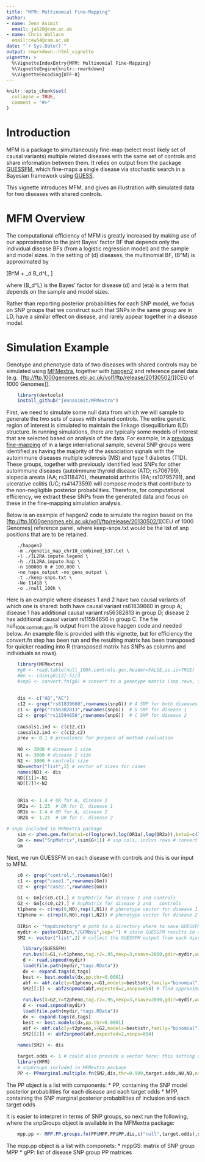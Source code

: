 ```yaml
---
title: "MFM: Multinomial Fine-Mapping"
author: 
- name: Jenn Asimit
  email: ja628@cam.ac.uk
- name: Chris Wallace
  email:cew54@cam.ac.uk
date: "`r Sys.Date()`"
output: rmarkdown::html_vignette
vignette: >
  %\VignetteIndexEntry{MFM: Multinomial Fine-Mapping}
  %\VignetteEngine{knitr::rmarkdown}
  %\VignetteEncoding{UTF-8}
---
```


```r
knitr::opts_chunk$set(
  collapse = TRUE,
  comment = "#>"
)
```


# Introduction

MFM is a package to simultaneously fine-map (select most likely set of causal variants) multiple related diseases with the 
same set of controls and share information between them. It relies on output from the package 
[GUESSFM](https://github.com/chr1swallace/GUESSFM), which fine-maps a single disease via stochastic search in a Bayesian 
framework using [GUESS](http://www.bgx.org.uk/software/guess.html).

This vignette introduces MFM, and gives an illustration with simulated data for two diseases with shared controls.



# MFM Overview

The computational efficiency of MFM is greatly increased by making use of our approximation to the joint Bayes' factor BF that 
depends only the individual disease BFs (from a logistic regression model) and the sample and model sizes. In the setting of \(d\) 
diseases, the multinomial BF, \(B^M\) is approximated by

\[B^M \approx \eta + \sum_d B_d^L, \]

where \(B_d^L\) is the Bayes' factor for disease \(d\) and \(eta\) is a term that depends on the sample and model sizes.

Rather than reporting posterior probabilities for each SNP model, we focus on SNP groups that we construct such that SNPs in the same group are in LD, have a similar effect on 
disease, and rarely appear together in a disease model. 



# Simulation Example

Genotype and phenotype data of two diseases with shared controls may be simulated using 
[MFMextra](https://github.com/jennasimit/MFMextra), together with 
[hapgen2](http://mathgen.stats.ox.ac.uk/genetics_software/hapgen/hapgen2.html) and reference panel data (e.g. 
[<ftp://ftp.1000genomes.ebi.ac.uk/vol1/ftp/release/20130502/>][CEU of 1000 Genomes]]. 

```r
    library(devtools)
    install_github("jennasimit/MFMextra")
```

First, we need to simulate some null data from which we will sample to generate the two sets of cases with shared 
controls. The entire genetic region of interest is simulated to maintain the linkage disequilibrium (LD) structure. 
In running simulations, there are typically some models of interest that are selected based on analysis of the 
data. For example, in a [previous 
fine-mapping](https://journals.plos.org/plosgenetics/article?id=10.1371/journal.pgen.1005272) of \textit{IL2RA} in a large international sample, several SNP groups were identified as having the 
majority of the association signals with the autoimmune diseases multiple sclerosis (MS) and type 1 diabetes (T1D). 
These groups, together with previously identified lead SNPs for other autoimmune diseases (autoimmune thyroid 
disease (ATD; rs706799), alopecia areata (AA; rs3118470), rheumatoid arthritis (RA; rs10795791), and ulcerative 
colitis (UC; rs4147359)) will compose models that contribute to the non-negligible posterior probabilities. 
Therefore, for computational efficiency, we extract these SNPs from the generated data and focus on these in the 
fine-mapping simulation analysis.

Below is an example of hapgen2 code to simulate the \textit{IL2RA} region based on the [<ftp://ftp.1000genomes.ebi.ac.uk/vol1/ftp/release/20130502/>][CEU of 1000 Genomes]
reference panel, where keep-snps.txt would be the list of snp positions that are to be retained.

```
    ./hapgen2
    -m ./genetic_map_chr10_combined_b37.txt \
    -l ./IL2RA.impute.legend \
    -h ./IL2RA.impute.hap \
    -n 100000 0 # 100,000 \
    -no_haps_output -no_gens_output \
    -t ./keep-snps.txt \
    -Ne 11418 \
    -o ./null_100k \
```

Here is an example where diseases 1 and 2 have two causal variants of which one is shared: both have causal variant rs61839660 in
group A; disease 1 has additional causal variant rs56382813 in group D; disease 2 has additional causal variant rs11594656 in
group C. The file null<sub>100k.controls.gen</sub> is output from the above hapgen code and needed below.  An example file is provided with
this vignette, but for efficiency the convert.fn step has been run and the resulting matrix has been transposed for quicker
reading into R (transposed matrix has SNPs as columns and individuals as rows).

```r
    library(MFMextra)
    #g0 <- read.table(null_100k.controls.gen,header=FALSE,as.is=TRUE)
    #Nn <- (dim(g0)[2]-5)/3
    #snpG <- convert.fn(g0) # convert to a genotype matrix (snp rows, indiv cols)
    
    
    dis <- c("AD","AC")
    c12 <- grep("rs61839660",rownames(snpG)) # A SNP for both diseases
    c1 <- grep("rs56382813",rownames(snpG))  # D SNP for disease 1
    c2 <- grep("rs11594656",rownames(snpG))  # C SNP for disease 2
    
    causals1.ind <- c(c12,c1)
    causals2.ind <- c(c12,c2)
    prev <- 0.1 # prevalence for purpose of method evaluation
    
    N0 <- 3000 # disease 1 size
    N1 <- 3000 # disease 2 size
    N2 <- 3000 # controls size
    ND=vector("list",2) # vector of sizes for cases
    names(ND) <- dis
    ND[[1]]<-N1
    ND[[2]]<-N2
    
    
    OR1a <- 1.4 # OR for A, disease 1
    OR2a <- 1.25  # OR for D, disease 1
    OR1b <- 1.4 # OR for A, disease 2
    OR2b <- 1.25  # OR for C, disease 2
    
# snpG included in MFMextra package
    sim <- phen.gen.fn(beta1=c(log(prev),log(OR1a),log(OR2a)),beta2=c(log(prev),log(OR1b),log(OR2b)),snpG=snpG,N0=N0,N1=N1,N2=N2,causals1.ind,causals2.ind)
    Gm <- new("SnpMatrix",(sim$G+1)) # snp cols, indivs rows # convert to SnpMatrix format, needed for GUESSFM
    Gm
```

Next, we run GUESSFM on each disease with controls and this is our input to MFM.

```r
    c0 <- grep("control.",rownames(Gm))
    c1 <- grep("case1.",rownames(Gm))
    c2 <- grep("case2.",rownames(Gm))
    
    G1 <- Gm[c(c0,c1),] # SnpMatrix for disease 1 and controls
    G2 <- Gm[c(c0,c2),] # SnpMatrix for disease 2 and	controls
    t1pheno <- c(rep(0,N0),rep(1,N1)) # phenotype vector for disease 1 and  controls
    t2pheno <- c(rep(0,N0),rep(1,N2)) # phenotype vector for disease 2 and  controls
    
    DIRin <- "tmpdirectory" # path to a directory where to save GUESSFM results
    mydir <- paste(DIRin,"/GFMbvs",sep="") # store GUESSFM results in a previously created directory DIRin
    SM2 <- vector("list",2) # collect the GUESSFM output from each disease

      library(GUESSFM)	    
      run.bvs(X=G1,Y=t1pheno,tag.r2=.95,nexp=3,nsave=2000,gdir=mydir,wait=TRUE) # run with expected number of causal variants 3 for better mixing
      d <- read.snpmod(mydir)
      load(file.path(mydir,"tags.RData"))
      dx <- expand.tags(d,tags)
      best <- best.models(dx,pp.thr=0.0001)
      abf <- abf.calc(y=t1pheno,x=G1,models=best$str,family="binomial")
      SM2[[1]] <- abf2snpmod(abf,expected=2,nsnps=854) # find approximate Bayes' factors (ABFs) using expected number of causal variants 2 and the number of SNPs in the re$
    
      run.bvs(X=G2,Y=t2pheno,tag.r2=.95,nexp=3,nsave=2000,gdir=mydir,wait=TRUE)
      d <- read.snpmod(mydir)
      load(file.path(mydir,"tags.RData"))
      dx <- expand.tags(d,tags)
      best <- best.models(dx,pp.thr=0.0001)
      abf <- abf.calc(y=t2pheno,x=G2,models=best$str,family="binomial")
      SM2[[2]] <- abf2snpmod(abf,expected=2,nsnps=854)
    
    names(SM2) <- dis

    target.odds <- 1 # could also provide a vector here; this setting corresponds to a 50:50 odds of non-sharing to sharing of causal variants between diseases
    library(MFM)
    # snpGroups included in MFMextra package
    PP <- PPmarginal.multiple.fn(SM2,dis,thr=0.999,target.odds,N0,ND,nsnps=854)
```

The PP object is a list with components:
* PP, containing the SNP model posterior probabilities for each disease and each target odds
* MPP, containing the SNP marginal posterior probabilities of inclusion and each target odds

It is easier to interpret in terms of SNP groups, so next run the following, where the snpGroups object is available in the MFMextra 
package:

```r
    mpp.pp <- MPP.PP.groups.fn(PP$MPP,PP$PP,dis,c("null",target.odds),snpGroups)
```

The mpp.pp object is a list with componets:
* mppGS: matrix of SNP group MPP
* gPP: list of disease SNP group PP matrices








